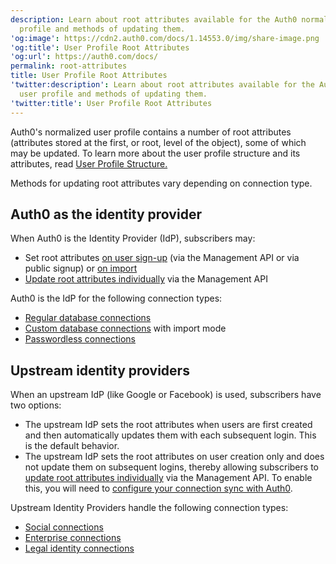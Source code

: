 ```yaml
---
description: Learn about root attributes available for the Auth0 normalized user
  profile and methods of updating them.
'og:image': https://cdn2.auth0.com/docs/1.14553.0/img/share-image.png
'og:title': User Profile Root Attributes
'og:url': https://auth0.com/docs/
permalink: root-attributes
title: User Profile Root Attributes
'twitter:description': Learn about root attributes available for the Auth0 normalized
  user profile and methods of updating them.
'twitter:title': User Profile Root Attributes
---
```

Auth0's normalized user profile contains a number of root attributes (attributes stored at the first, or root, level of the object), some of which may be updated. To learn more about the user profile structure and its attributes, read [User Profile Structure.](/docs/manage-users/user-accounts/user-profiles/user-profile-structure)

Methods for updating root attributes vary depending on connection type.

## Auth0 as the identity provider

When Auth0 is the <Tooltip tip="Identity Provider (IdP): Service that stores and manages digital identities." cta="View Glossary" href="/docs/glossary?term=Identity+Provider">Identity Provider</Tooltip> (IdP), subscribers may:

* Set root attributes [on user sign-up](https://auth0.com/docs/api/management/guides/users/set-root-attributes-user-signup) (via the <Tooltip tip="Management API: A product to allow customers to perform administrative tasks." cta="View Glossary" href="/docs/glossary?term=Management+API">Management API</Tooltip> or via public signup)
  or [on import](https://auth0.com/docs/api/management/guides/users/set-root-attributes-user-import)
* [Update root attributes individually](https://auth0.com/docs/api/management/guides/users/update-root-attributes-users) via the Management API

Auth0 is the IdP for the following connection types:

* [Regular database connections](/docs/authenticate/database-connections)
* [Custom database connections](/docs/authenticate/database-connections/custom-db) with import mode
* [Passwordless connections](/docs/authenticate/passwordless)

## Upstream identity providers

When an upstream IdP (like Google or Facebook) is used, subscribers have two options:

* The upstream IdP sets the root attributes when users are first created and then
  automatically updates them with each subsequent login. This is the default behavior.
* The upstream IdP sets the root attributes on user creation only and does not
  update them on subsequent logins, thereby allowing subscribers to [update root attributes individually](https://auth0.com/docs/api/management/guides/users/update-root-attributes-users) via the Management API. To enable this, you will need to [configure your connection sync with Auth0](https://auth0.com/docs/api/management/guides/connections/configure-connection-sync).

Upstream Identity Providers handle the following connection types:

* [Social connections](/docs/authenticate/identity-providers#social)
* [Enterprise connections](/docs/authenticate/identity-providers#enterprise)
* [Legal identity connections](/docs/authenticate/identity-providers#legal-identities)
